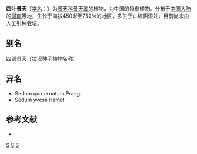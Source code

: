 {{Speciesbox 
| genus = Sedum
| species = quaternatum
| authority = Praeg.
}}

'''四叶景天'''（[[学名|学名]]：{{lang|la|''Sedum quaternatum''}}）为[[景天科|景天科]][[景天属|景天属]]的植物，为中国的特有植物。分布于[[中国大陆|中国大陆]]的[[河南|河南]]等地，生长于海拔450米至750米的地区，多生于山坡阴湿处，目前尚未由人工引种栽培。

== 别名 ==
四部景天（拉汉种子植物名称）

== 异名 ==
* Sedum quaternatum Praeg.
* Sedum yvesii Hamet

== 参考文献 ==
{{refbegin}}
* {{cite web| url =http://www.bioinfo.cn/db05/KmzwSpecies.php?action=view&id=6362| title =四叶景天| work =中国高等植物数据库全库| publisher =中国科学院微生物研究所| author =昆明植物研究所| accessdate =2009-02-25| deadurl =yes| archiveurl =https://web.archive.org/web/20160305023315/http://www.bioinfo.cn/db05/KmzwSpecies.php?action=view&id=6362| archivedate =2016-03-05}}
{{refend}}
{{Taxonbar|from=Q10924575}}

{{DEFAULTSORT:Sedum quaternatum}}
[[Category:景天属|S]]
[[Category:中國特有植物|S]]
[[Category:河南植物|S]]
